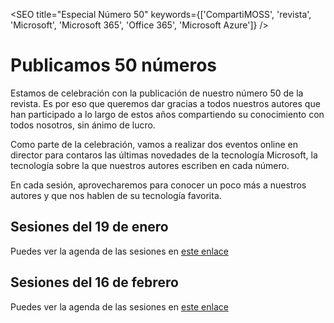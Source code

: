 

<SEO title="Especial Número 50" keywords={['CompartiMOSS', 'revista', 'Microsoft', 'Microsoft 365', 'Office 365', 'Microsoft Azure']} />


# Publicamos 50 números

Estamos de celebración con la publicación de nuestro número 50 de la revista. Es por eso que queremos dar gracias a todos nuestros autores que 
han participado a lo largo de estos años compartiendo su conocimiento con todos nosotros, sin ánimo de lucro. 

Como parte de la celebración, vamos a realizar dos eventos online en director para contaros las últimas novedades de la tecnología Microsoft, 
la tecnología sobre la que nuestros autores escriben en cada número. 

En cada sesión, aprovecharemos para conocer un poco más a nuestros autores y que nos hablen de su tecnología favorita. 

## Sesiones del 19 de enero

Puedes ver la agenda de las sesiones en [este enlace](http://localhost:8000/especial-50/enero)

<ViewSpeakers month="enero" />

## Sesiones del 16 de febrero

Puedes ver la agenda de las sesiones en [este enlace](http://localhost:8000/especial-50/febrero)

<ViewSpeakers month="febrero" />

